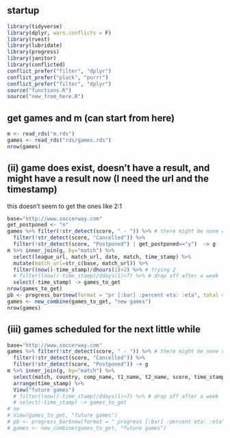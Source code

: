 ## startup

```r
library(tidyverse)
library(dplyr, warn.conflicts = F)
library(rvest)
library(lubridate)
library(progress)
library(janitor)
library(conflicted)
conflict_prefer("filter", "dplyr")
conflict_prefer("pluck", "purrr")
conflict_prefer("filter", "dplyr") 
source("functions.R")
source("new_from_here.R")
```

## get games and m (can start from here)

```r
m <- read_rds("m.rds")
games <- read_rds("rds/games.rds")
nrow(games)
```

## (ii) game does exist, doesn't have a result, and might have a result now (I need the url and the timestamp)

this doesn't seem to get the ones like 2:1

```r
base="http://www.soccerway.com"
get_postponed <- "n"
games %>% filter(!str_detect(score, " - ")) %>% # there might be none of these
  filter(!str_detect(score, "Cancelled")) %>% 
  filter(!str_detect(score, "Postponed") | get_postponed=="y")  -> g 
m %>% inner_join(g, by="match") %>% 
  select(league_url, match_url, date, match, time_stamp) %>% 
  mutate(match_url=str_c(base, match_url)) %>% 
  filter((now()-time_stamp)/dhours(1)>2) %>% # trying 2
  # filter((now()-time_stamp)/ddays(1)<7) %>% # drop off after a week
  select(-time_stamp) -> games_to_get
nrow(games_to_get)
pb <- progress_bar$new(format = "pr [:bar] :percent eta: :eta", total = nrow(games_to_get), width = 50)
games <- new_combine(games_to_get, "new games")
nrow(games)
```






## (iii) games scheduled for the next little while



```r
base="http://www.soccerway.com"
games %>% filter(!str_detect(score, " - ")) %>% # there might be none of these
  filter(!str_detect(score, "Cancelled")) %>% 
  filter(!str_detect(score, "Postponed")) -> g
m %>% inner_join(g, by="match") %>% 
  select(match, country, comp_name, t1_name, t2_name, score, time_stamp) %>% 
  arrange(time_stamp) %>% 
  View("future games")
  # filter((now()-time_stamp)/ddays(1)<7) %>% # drop off after a week
  # select(-time_stamp) -> games_to_get
# ne
# View(games_to_get, "future games")
# pb <- progress_bar$new(format = " progress [:bar] :percent eta: :eta", total = nrow(games_to_get))
# games <- new_combine(games_to_get, "future games")
```
